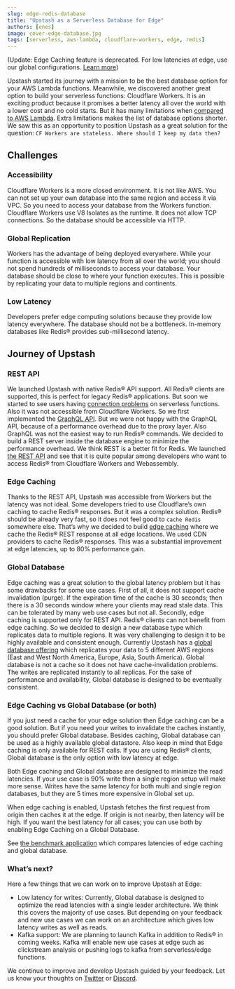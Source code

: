 ```yaml
---
slug: edge-redis-database
title: "Upstash as a Serverless Database for Edge"
authors: [enes]
image: cover-edge-database.jpg
tags: [serverless, aws-lambda, cloudflare-workers, edge, redis]
---
```


(Update: Edge Caching feature is deprecated. For low latencies at edge, use our global configurations. [Learn more](/docs/redis/features/globaldatabase))

Upstash started its journey with a mission to be the best database option for your AWS Lambda functions. Meanwhile, we discovered another great option to build your serverless functions: Cloudflare Workers. It is an exciting product because it promises a better latency all over the world with a lower cost and no cold starts. But it has many limitations when [compared to AWS Lambda](https://blog.upstash.com/aws-lambda-vs-cloudflare-workers). Extra limitations makes the list of database options shorter. We saw this as an opportunity to position Upstash as a great solution for the question: `CF Workers are stateless. Where should I keep my data then?`

## Challenges

### Accessibility

Cloudflare Workers is a more closed environment. It is not like AWS. You can not set up your own database into the same region and access it via VPC. So you need to access your database from the Workers function. Cloudflare Workers use V8 Isolates as the runtime. It does not allow TCP connections. So the database should be accessible via HTTP.

### Global Replication

Workers has the advantage of being deployed everywhere. While your function is accessible with low latency from all over the world; you should not spend hundreds of milliseconds to access your database. Your database should be close to where your function executes. This is possible by replicating your data to multiple regions and continents.

### Low Latency

Developers prefer edge computing solutions because they provide low latency everywhere. The database should not be a bottleneck. In-memory databases like Redis® provides sub-millisecond latency.

## Journey of Upstash

### REST API

We launched Upstash with native Redis® API support. All Redis® clients are supported, this is perfect for legacy Redis® applications. But soon we started to see users having [connection problems](https://blog.upstash.com/serverless-database-connections) on serverless functions. Also it was not accessible from Cloudflare Workers. So we first implemented the [GraphQL API](/docs/features/graphqlapi). But we were not happy with the GraphQL API, because of a performance overhead due to the proxy layer. Also GraphQL was not the easiest way to run Redis® commands. We decided to build a REST server inside the database engine to minimize the performance overhead. We think REST is a better fit for Redis. We launched [the REST API](/docs/features/restapi) and see that it is quite popular among developers who want to access Redis® from Cloudflare Workers and Webassembly.

### Edge Caching

Thanks to the REST API, Upstash was accessible from Workers but the latency was not ideal. Some developers tried to use Cloudflare’s own caching to cache Redis® responses. But it was a complex solution. Redis® should be already very fast, so it does not feel good to `cache Redis` somewhere else. That’s why we decided to build [edge caching](/docs/features/edgecaching) where we cache the Redis® REST response at all edge locations. We used CDN providers to cache Redis® responses. This was a substantial improvement at edge latencies, up to 80% performance gain.

### Global Database

Edge caching was a great solution to the global latency problem but it has some drawbacks for some use cases. First of all, it does not support cache invalidation (purge). If the expiration time of the cache is 30 seconds; then there is a 30 seconds window where your clients may read stale data. This can be tolerated by many web use cases but not all. Secondly, edge caching is supported only for REST API. Redis® clients can not benefit from edge caching. So we decided to design a new database type which replicates data to multiple regions. It was very challenging to design it to be highly available and consistent enough. Currently Upstash has a [global database offering](/docs/features/globaldatabase) which replicates your data to 5 different AWS regions (East and West North America, Europe, Asia, South America). Global database is not a cache so it does not have cache-invalidation problems. The writes are replicated instantly to all replicas. For the sake of performance and availability, Global database is designed to be eventually consistent.

### Edge Caching vs Global Database (or both)

If you just need a cache for your edge solution then Edge caching can be a good solution. But if you need your writes to invalidate the caches instantly, you should prefer Global database. Besides caching, Global database can be used as a highly available global datastore. Also keep in mind that Edge caching is only available for REST calls. If you are using Redis® clients, Global database is the only option with low latency at edge.

Both Edge caching and Global database are designed to minimize the read latencies. If your use case is 90% write then a single region setup will make more sense. Writes have the same latency for both multi and single region databases, but they are 5 times more expensive in Global set up.

When edge caching is enabled, Upstash fetches the first request from origin then caches it at the edge. If origin is not nearby, then latency will be high. If you want the best latency for all cases; you can use both by enabling Edge Caching on a Global Database.

See [the benchmark application](https://edge-benchmark.vercel.app/) which compares latencies of edge caching and global database.

### What’s next?

Here a few things that we can work on to improve Upstash at Edge:

- Low latency for writes: Currently, Global database is designed to optimize the read latencies with a single leader architecture. We think this covers the majority of use cases. But depending on your feedback and new use cases we can work on an architecture which gives low latency writes as well as reads.
- Kafka support: We are planning to launch Kafka in addition to Redis® in coming weeks. Kafka will enable new use cases at edge such as clickstream analysis or pushing logs to kafka from serverless/edge functions.

We continue to improve and develop Upstash guided by your feedback. Let us know your thoughts on [Twitter](https://twitter.com/upstash) or [Discord](https://discord.gg/w9SenAtbme).
